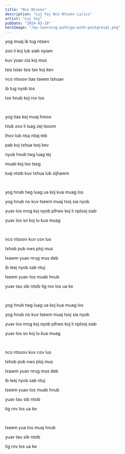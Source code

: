 ```yaml
---
title: "Nco Ntsoov"
description: "Luj Yaj Nco Ntsoov Lyrics"
artist: "Luj Yaj"
pubDate: "2024-03-19"
heroImage: "/my-learning-path/go-with-postgresql.png"
---
```


yog muaj ib tug ntawv

zoo li koj lub siab nyiam

kuv yuav cia koj mus

tsis txiav tsis tav koj kev

nco ntsoov tias tseem tshuav

ib tug nyob tos

tos hnub koj rov los

<br />

yog tias koj muaj hmoo

hlub zoo li luag zej tsoom

thov lub ntuj ntiaj teb

pab koj txhua txoj kev

nyub hnub twg luag tej

muab koj tso tseg

tuaj ntsib kuv txhua lub sijhawm

<br />

yog hnub twg luag ua koj kua muag los

yog hnub no kuv tseem muaj txoj sia nyob

yuav los nrog koj nyob plhws koj li nplooj siab

yuav los so koj lu kua muag

<br />

nco ntsoov kuv cov lus

txhob pub nws ploj mus

txawm yuav nrug mus deb

ib leej nyob sab ntuj

tseem yuav tos muab hnub

yuav tau sib ntsib
tig rov los ua ke

<br />

yog hnub twg luag ua koj kua muag los

yog hnub no kuv tseem muaj txoj sia nyob

yuav los nrog koj nyob plhws koj li nplooj siab

yuav los so koj lu kua muag

<br />

nco ntsoov kuv cov lus

txhob pub nws ploj mus

txawm yuav nrug mus deb

ib leej nyob sab ntuj

tseem yuav tos muab hnub

yuav tau sib ntsib

tig rov los ua ke

<br />

tseem yua tos muaj hnub

yuav tau sib ntsib

tig rov los ua ke

